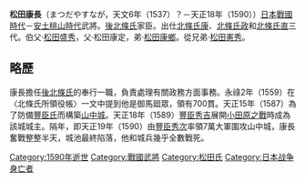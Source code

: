 {{unreferenced|time=2010-10-05T16:16:29+00:00}}
'''松田康長'''（まつだやすなが，天文6年（1537）？－天正18年（1590））[[日本|日本]][[战国时代_(日本)|戰國時代]]－[[安土桃山時代|安土桃山時代]]武將。[[後北條氏|後北條氏]]家臣。出仕[[北條氏康|北條氏康]]、[[北條氏政|北條氏政]]和[[北條氏直|北條氏直]]三代。伯父·[[松田盛秀|松田盛秀]]，父·松田康定，弟·[[松田康鄉|松田康鄉]]。從兄弟·[[松田憲秀|松田憲秀]]。

== 略歷 ==

康長擔任[[後北條氏|後北條氏]]的奉行一職，負責處理有關政務方面事務。永祿2年（1559）在〈北條氏所領役帳〉一文中提到他是御馬廻眾，領有700貫。天正15年（1587）為了防備[[豐臣氏|豐臣氏]]而構築[[山中城|山中城]]。天正18年（1589）[[豐臣秀吉|豐臣秀吉]]展開[[小田原之戰|小田原之戰]]時成為該城城主。隔年，即天正19年（1590）由[[豐臣秀次|豐臣秀次]]率領7萬大軍圍攻山中城，康長奮戰整整半天，城池最終陷落，他和城兵幾乎全數戰死。

[[Category:1590年逝世|Category:1590年逝世]]
[[Category:戰國武將|Category:戰國武將]]
[[Category:松田氏|Category:松田氏]]
[[Category:日本战争身亡者|Category:日本战争身亡者]]